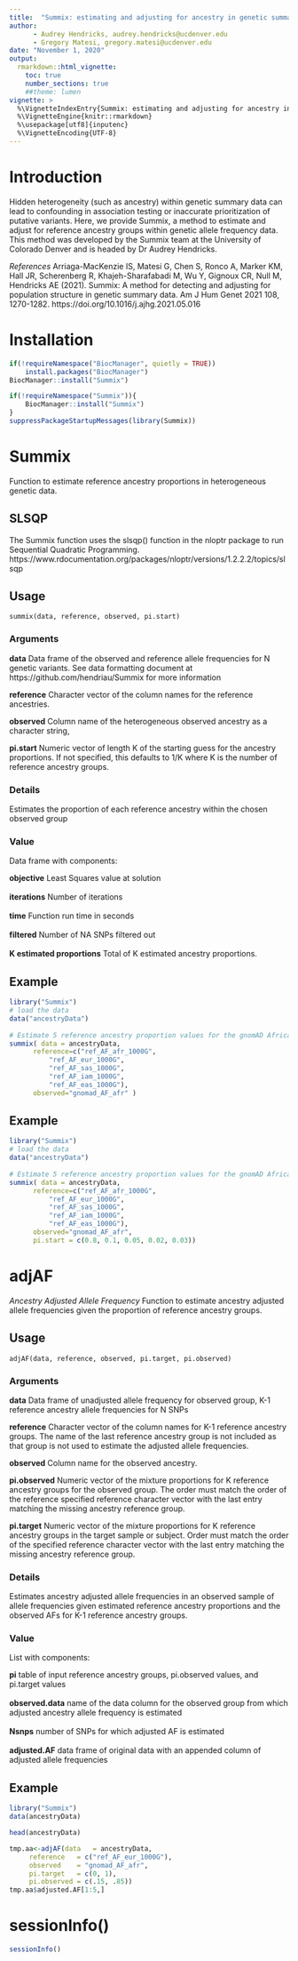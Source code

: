 ```yaml
---
title:  "Summix: estimating and adjusting for ancestry in genetic summary data"
author: 
      - Audrey Hendricks, audrey.hendricks@ucdenver.edu
      - Gregory Matesi, gregory.matesi@ucdenver.edu 
date: "November 1, 2020"
output: 
  rmarkdown::html_vignette:
    toc: true
    number_sections: true
    ##theme: lumen
vignette: >
  %\VignetteIndexEntry{Summix: estimating and adjusting for ancestry in genetic summary data} 
  %\VignetteEngine{knitr::rmarkdown} 
  %\usepackage[utf8]{inputenc}
  %\VignetteEncoding{UTF-8}
---
```



<style type="text/css">

h1.title {
  font-size: 38px;
  color: Black;
  text-align: center;
}
h4.author { /* Header 4 - and the author and data headers use this too  */
    font-size: 18px;
  ##font-family: "Times New Roman", Times, serif;
  color: Black;
  text-align: center;
}

h4.date { /* Header 4 - and the author and data headers use this too  */
  font-size: 18px;
  ##font-family: "Times New Roman", Times, serif;
  color: Black;
  text-align: center;
}

div#TOC li {
    list-style:none;
    background-image:none;
    background-repeat:none;
    background-position:0; 
}
</style>

# Introduction
Hidden heterogeneity (such as ancestry) within genetic summary data can lead to confounding in association testing or inaccurate prioritization of putative variants. Here, we provide Summix, a method to estimate and adjust for reference ancestry groups within genetic allele frequency data. This method was developed by the Summix team at the University of Colorado Denver and is headed by Dr Audrey Hendricks.

*References* Arriaga-MacKenzie IS, Matesi G, Chen S, Ronco A, Marker KM, Hall JR, Scherenberg R, Khajeh-Sharafabadi M, Wu Y, Gignoux CR, Null M, Hendricks AE (2021). Summix: A method for detecting and adjusting for population structure in genetic summary data. Am J Hum Genet 2021 108, 1270-1282. https://doi.org/10.1016/j.ajhg.2021.05.016


# Installation

```r
if(!requireNamespace("BiocManager", quietly = TRUE))
    install.packages("BiocManager")
BiocManager::install("Summix")

if(!requireNamespace("Summix")){
    BiocManager::install("Summix")
}
suppressPackageStartupMessages(library(Summix)) 
```

# Summix
Function to estimate reference ancestry proportions in heterogeneous genetic data. 

## SLSQP 
The Summix function uses the slsqp() function in the nloptr package to run Sequential Quadratic Programming. https://www.rdocumentation.org/packages/nloptr/versions/1.2.2.2/topics/slsqp


## Usage

`summix(data, reference, observed, pi.start)`

### Arguments

**data**
Data frame of the observed and reference allele frequencies for N genetic variants. See data formatting document at https://github.com/hendriau/Summix for more information
  
**reference**
Character vector of the column names for the reference ancestries.
    
**observed**
Column name of the heterogeneous observed ancestry as a character string,
    
**pi.start** Numeric vector of length K of the starting guess for the ancestry proportions. If not specified, this defaults to 1/K where K is the number of reference ancestry groups.

### Details
Estimates the proportion of each reference ancestry within the chosen observed group

### Value

Data frame with components:

| **objective**   Least Squares value at solution
|
| **iterations**  Number of iterations
|
| **time**   Function run time in seconds
|
| **filtered**  Number of NA SNPs filtered out
|
| **K estimated proportions**   Total of K estimated ancestry proportions.



## Example
```r
library("Summix")
# load the data
data("ancestryData")
 
# Estimate 5 reference ancestry proportion values for the gnomAD African/African Amercian ancestry group
summix( data = ancestryData, 
      reference=c("ref_AF_afr_1000G", 
          "ref_AF_eur_1000G", 
          "ref_AF_sas_1000G", 
          "ref_AF_iam_1000G", 
          "ref_AF_eas_1000G"), 
      observed="gnomad_AF_afr" )
```

## Example
```r
library("Summix")
# load the data
data("ancestryData")
 
# Estimate 5 reference ancestry proportion values for the gnomAD African/African Amercian ancestry group
summix( data = ancestryData, 
      reference=c("ref_AF_afr_1000G", 
          "ref_AF_eur_1000G", 
          "ref_AF_sas_1000G", 
          "ref_AF_iam_1000G", 
          "ref_AF_eas_1000G"), 
      observed="gnomad_AF_afr",
      pi.start = c(0.8, 0.1, 0.05, 0.02, 0.03))
```

# adjAF

*Ancestry Adjusted Allele Frequency*
Function to estimate ancestry adjusted allele frequencies given the proportion of reference ancestry groups.


## Usage

`adjAF(data, reference, observed, pi.target, pi.observed)`

### Arguments

**data** Data frame of unadjusted allele frequency for observed group, K-1 reference ancestry allele frequencies for N SNPs

**reference**
Character vector of the column names for K-1 reference ancestry groups. The name of the last reference ancestry group is not included as that group is not used to estimate the adjusted allele frequencies.

**observed**
Column name for the observed ancestry.

**pi.observed**
Numeric vector of the mixture proportions for K reference ancestry groups for the observed group. The order must match the order of the reference specified reference character vector with the last entry matching the missing ancestry reference group.
  
**pi.target**
Numeric vector of the mixture proportions for K reference ancestry groups in the target sample or subject. Order must match the order of the specified reference character vector with the last entry matching the missing ancestry reference group.

    
### Details
Estimates ancestry adjusted allele frequencies in an observed sample of allele frequencies given estimated reference ancestry proportions and the observed AFs for K-1 reference ancestry groups.

### Value

List with components:

| **pi**   table of input reference ancestry groups, pi.observed values, and pi.target values
|
| **observed.data**  name of the data column for the observed group from which adjusted ancestry allele frequency is estimated
|
| **Nsnps**  number of SNPs for which adjusted AF is estimated
|
| **adjusted.AF**   data frame of original data with an appended column of adjusted allele frequencies



## Example
     
```r
library("Summix")
data(ancestryData)

head(ancestryData)

tmp.aa<-adjAF(data   = ancestryData,
     reference   = c("ref_AF_eur_1000G"),
     observed    = "gnomad_AF_afr",
     pi.target   = c(0, 1),
     pi.observed = c(.15, .85))
tmp.aa$adjusted.AF[1:5,]
```

# sessionInfo()

```r
sessionInfo()
```
